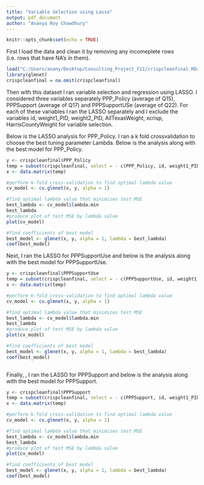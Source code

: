---
title: "Variable Selection using Lasso"
output: pdf_document
author: "Ananya Roy Chowdhury"
---

```{r setup, include=FALSE}
knitr::opts_chunk$set(echo = TRUE)
```

First I load the data and clean it by removing any incomeplete rows (i.e. rows that have NA's in them).
```{r}
load("C:/Users/anany/Desktop/Consulting_Project_F21/crispcleanfinal.RData")
library(glmnet)
crispcleanfinal = na.omit(crispcleanfinal)
```

Then with this dataset I ran variable selection and regression using LASSO. I considered three variables separately PPP_Policy (average of Q15), PPPSupport (average of Q17) and PPPSupportUSe (average of Q22). For each of these variables I ran the LASSO separately and I exclude the variables id, weight1_PID, weight2_PID, AllTexasWeight, xcrisp, HarrisCountyWeight for variable selection. 

Below is the LASSO analysis for PPP_Policy. I ran a k fold crossvalidation to choose the best tuning parameter Lambda. Below is the analysis along with the best model for PPP_Policy.

```{r}
y <- crispcleanfinal$PPP_Policy
temp = subset(crispcleanfinal, select = - c(PPP_Policy, id, weight1_PID, weight2_PID, AllTexasWeight, xcrisp, HarrisCountyWeight))
x <- data.matrix(temp)

#perform k-fold cross-validation to find optimal lambda value
cv_model <- cv.glmnet(x, y, alpha = 1)

#find optimal lambda value that minimizes test MSE
best_lambda <- cv_model$lambda.min
best_lambda
#produce plot of test MSE by lambda value
plot(cv_model) 

#find coefficients of best model
best_model <- glmnet(x, y, alpha = 1, lambda = best_lambda)
coef(best_model)
```

Next, I ran the LASSO for PPPSupportUse and below is the analysis along with the best model for PPPSupportUse.

```{r}
y <- crispcleanfinal$PPPSupportUse
temp = subset(crispcleanfinal, select = - c(PPPSupportUse, id, weight1_PID, weight2_PID, AllTexasWeight, xcrisp, HarrisCountyWeight))
x <- data.matrix(temp)

#perform k-fold cross-validation to find optimal lambda value
cv_model <- cv.glmnet(x, y, alpha = 1)

#find optimal lambda value that minimizes test MSE
best_lambda <- cv_model$lambda.min
best_lambda
#produce plot of test MSE by lambda value
plot(cv_model) 

#find coefficients of best model
best_model <- glmnet(x, y, alpha = 1, lambda = best_lambda)
coef(best_model)
                                            
```

Finally, , I ran the LASSO for PPPSupport and below is the analysis along with the best model for PPPSupport.

```{r}
y <- crispcleanfinal$PPPSupport
temp = subset(crispcleanfinal, select = - c(PPPSupport, id, weight1_PID, weight2_PID, AllTexasWeight, xcrisp, HarrisCountyWeight))
x <- data.matrix(temp)

#perform k-fold cross-validation to find optimal lambda value
cv_model <- cv.glmnet(x, y, alpha = 1)

#find optimal lambda value that minimizes test MSE
best_lambda <- cv_model$lambda.min
best_lambda
#produce plot of test MSE by lambda value
plot(cv_model) 

#find coefficients of best model
best_model <- glmnet(x, y, alpha = 1, lambda = best_lambda)
coef(best_model)

```

